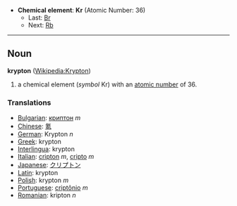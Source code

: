 *'''Chemical element''': '''Kr''' (Atomic Number: 36)
**Last: [[Bromine|Br]]
**Next: [[Rubidium|Rb]]
----
== Noun ==
'''krypton''' ([[en:Krypton|Wikipedia:Krypton]])

# a chemical element (''symbol'' Kr) with an [[atomic number]] of 36.

===Translations===
*[[Bulgarian]]: [[криптон]] ''m''
*[[Chinese]]: [[氪]]
*[[German]]: Krypton ''n''
*[[Greek]]: krypton
*[[Interlingua]]: krypton
*[[Italian]]: [[cripton]] ''m'', [[cripto]] ''m''
*[[Japanese]]: [[クリプトン]]
*[[Latin]]: krypton
*[[Polish]]: krypton ''m''
*[[Portuguese]]: [[criptônio]] ''m''
*[[Romanian]]: kripton ''n''